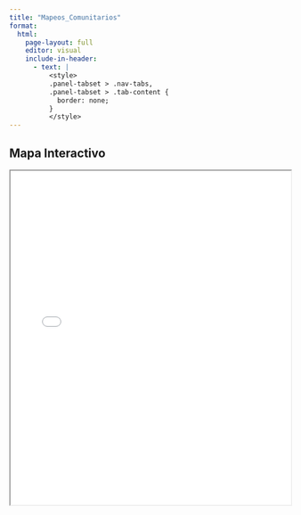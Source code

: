 ```yaml
---
title: "Mapeos_Comunitarios"
format: 
  html:
    page-layout: full
    editor: visual
    include-in-header:
      - text: |
          <style>
          .panel-tabset > .nav-tabs,
          .panel-tabset > .tab-content {
            border: none;
          }
          </style>
---
```


::: {.panel-tabset .nav-pills}
## Mapa Interactivo

<iframe src="docs/resistencias_map.html" width="100%" height="600"></iframe>
:::